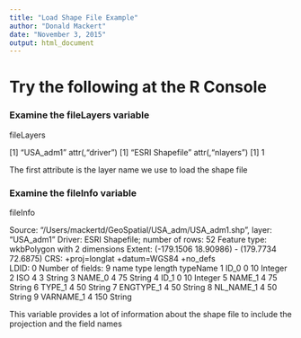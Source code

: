 ```yaml
---
title: "Load Shape File Example"
author: "Donald Mackert"
date: "November 3, 2015"
output: html_document
---
```


# Try the following at the R Console

### Examine the fileLayers variable

fileLayers

[1] "USA_adm1" attr(,"driver")
[1] "ESRI Shapefile" attr(,"nlayers")
[1] 1

The first attribute is the layer name we use to load the shape file

### Examine the fileInfo variable

fileInfo

Source: "/Users/mackertd/GeoSpatial/USA_adm/USA_adm1.shp", layer: "USA_adm1"
Driver: ESRI Shapefile; number of rows: 52 
Feature type: wkbPolygon with 2 dimensions
Extent: (-179.1506 18.90986) - (179.7734 72.6875)
CRS: +proj=longlat +datum=WGS84 +no_defs  
LDID: 0 
Number of fields: 9 
       name type length typeName
1      ID_0    0     10  Integer
2       ISO    4      3   String
3    NAME_0    4     75   String
4      ID_1    0     10  Integer
5    NAME_1    4     75   String
6    TYPE_1    4     50   String
7 ENGTYPE_1    4     50   String
8 NL_NAME_1    4     50   String
9 VARNAME_1    4    150   String

This variable provides a lot of information about the shape file to include the projection and the field names

